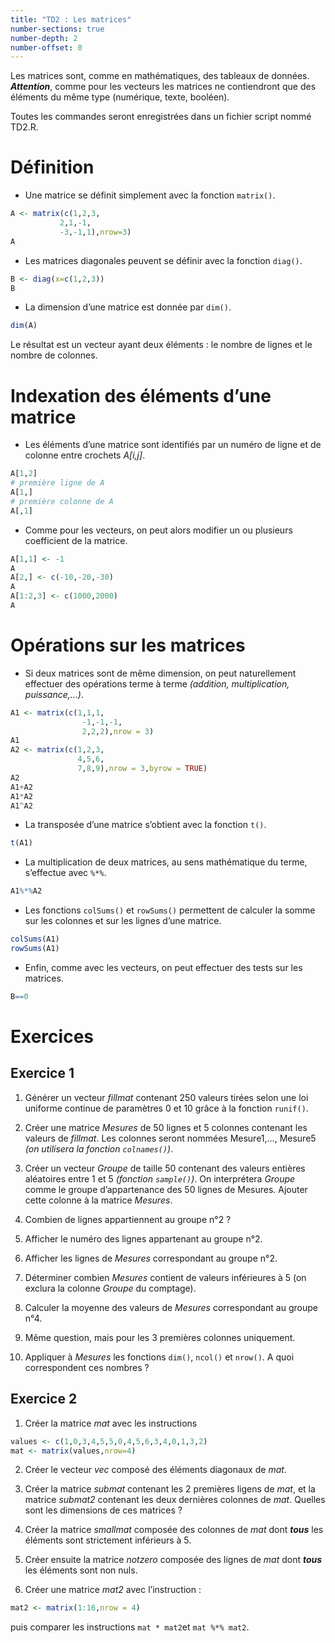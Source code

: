 ---
title: "TD2 : Les matrices"
number-sections: true
number-depth: 2
number-offset: 0
---

Les matrices sont, comme en mathématiques, des tableaux de données. ***Attention***, comme pour les vecteurs les matrices ne contiendront que des éléments du même type (numérique, texte, booléen).

Toutes les commandes seront enregistrées dans un fichier script nommé TD2.R.

# Définition

- Une matrice se définit simplement avec la fonction `matrix()`. 

```{r eval=TRUE}
A <- matrix(c(1,2,3,
           2,1,-1,
           -3,-1,1),nrow=3)
A
```

- Les matrices diagonales peuvent se définir avec la fonction `diag()`.

```{r eval=TRUE}
B <- diag(x=c(1,2,3))
B
```


- La dimension d'une matrice est donnée par `dim()`.

```{r eval=TRUE}
dim(A)
```

Le résultat est un vecteur ayant deux éléments : le nombre de lignes et le nombre de colonnes.

# Indexation des éléments d'une matrice

- Les éléments d'une matrice sont identifiés par un numéro de ligne et de colonne entre crochets *A\[i,j\]*.

```{r eval=TRUE}
A[1,2]
# première ligne de A 
A[1,]
# première colonne de A
A[,1]
```

- Comme pour les vecteurs, on peut alors modifier un ou plusieurs coefficient de la matrice.

```{r eval=TRUE}
A[1,1] <- -1
A
A[2,] <- c(-10,-20,-30)
A
A[1:2,3] <- c(1000,2000)
A
```

# Opérations sur les matrices

- Si deux matrices sont de même dimension, on peut naturellement effectuer des opérations terme à terme *(addition, multiplication, puissance,...)*.

```{r eval=TRUE}
A1 <- matrix(c(1,1,1,
                -1,-1,-1,
                2,2,2),nrow = 3)
A1
A2 <- matrix(c(1,2,3,
               4,5,6,
               7,8,9),nrow = 3,byrow = TRUE)
A2
A1+A2
A1*A2
A1^A2
```

- La transposée d'une matrice s'obtient avec la fonction `t()`.

```{r eval=TRUE}
t(A1)
```

- La multiplication de deux matrices, au sens mathématique du terme, s'effectue avec `%*%`.

```{r eval=TRUE}
A1%*%A2
```

- Les fonctions `colSums()` et `rowSums()` permettent de calculer la somme sur les colonnes et sur les lignes d'une matrice.

```{r eval=TRUE}
colSums(A1)
rowSums(A1)
```

- Enfin, comme avec les vecteurs, on peut effectuer des tests sur les matrices.

```{r eval=TRUE}
B==0
```

# Exercices

## Exercice 1

1.  Générer un vecteur *fillmat* contenant 250 valeurs tirées selon une loi uniforme continue de paramètres 0 et 10 grâce à la fonction `runif()`.

2.  Créer une matrice *Mesures* de 50 lignes et 5 colonnes contenant les valeurs de *fillmat*. Les colonnes seront nommées Mesure1,..., Mesure5 *(on utilisera la fonction `colnames()`)*.

3.  Créer un vecteur *Groupe* de taille 50 contenant des valeurs entières aléatoires entre 1 et 5 *(fonction `sample()`)*. On interprétera *Groupe* comme le groupe d'appartenance des 50 lignes de Mesures. Ajouter cette colonne à la matrice *Mesures*.

4.  Combien de lignes appartiennent au groupe n°2 ?

5.  Afficher le numéro des lignes appartenant au groupe n°2.

6.  Afficher les lignes de *Mesures* correspondant au groupe n°2.

7.  Déterminer combien *Mesures* contient de valeurs inférieures à 5 (on exclura la colonne *Groupe* du comptage).

8.  Calculer la moyenne des valeurs de *Mesures* correspondant au groupe n°4.


9.  Même question, mais pour les 3 premières colonnes uniquement.


10. Appliquer à *Mesures* les fonctions `dim()`, `ncol()` et `nrow()`. A quoi correspondent ces nombres ?

## Exercice 2

1. Créer la matrice *mat* avec les instructions

```{r}
values <- c(1,0,3,4,5,5,0,4,5,6,3,4,0,1,3,2)
mat <- matrix(values,nrow=4)
```

2. Créer le vecteur *vec* composé des éléments diagonaux de *mat*.

3. Créer la matrice *submat* contenant les 2 premières ligens de *mat*, et la matrice *submat2* contenant les deux dernières colonnes de *mat*. Quelles sont les dimensions de ces matrices ?

4. Créer la matrice *smallmat* composée des colonnes de *mat* dont ***tous*** les éléments sont strictement inférieurs à 5.

5. Créer ensuite la matrice *notzero* composée des lignes de *mat* dont ***tous*** les éléments sont non nuls.

6. Créer une matrice *mat2* avec l'instruction :

```{r}
mat2 <- matrix(1:16,nrow = 4)
```

puis comparer les instructions `mat * mat2`et `mat %*% mat2`.